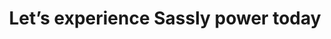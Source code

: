 ---
title: "Let’s experience Sassly power today"
sub_title: "Call to action"
details: "Our marketing automation platform streamlines your marketing efforts, allowing you to focus on what really 
matters – growing your business."
action_btn1:
  enable: true
  label: "Signup now"
  link: "#"
action_btn2:
  enable: true
  label: "Request for demo"
  link: "#"
---